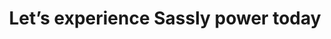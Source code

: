 ---
title: "Let’s experience Sassly power today"
sub_title: "Call to action"
details: "Our marketing automation platform streamlines your marketing efforts, allowing you to focus on what really 
matters – growing your business."
action_btn1:
  enable: true
  label: "Signup now"
  link: "#"
action_btn2:
  enable: true
  label: "Request for demo"
  link: "#"
---